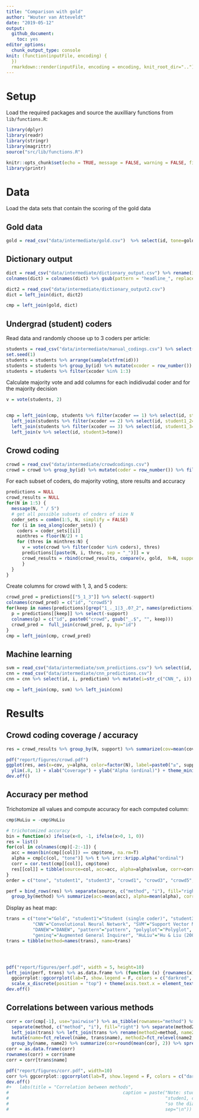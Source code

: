 ```yaml
---
title: "Comparison with gold"
author: "Wouter van Atteveldt"
date: "2019-05-12"
output: 
  github_document:
    toc: yes
editor_options: 
  chunk_output_type: console
knit: (function(inputFile, encoding) {
  })
  rmarkdown::render(inputFile, encoding = encoding, knit_root_dir="..") 
---
```


# Setup

Load the required packages and source the auxilliary functions from `lib/functions.R`:

```r
library(dplyr)
library(readr)
library(stringr)
library(magrittr)
source("src/lib/functions.R")
```

```r
knitr::opts_chunk$set(echo = TRUE, message = FALSE, warning = FALSE, fig.path="figures/")
library(printr)
```

# Data

Load the data sets that contain the scoring of the gold data

## Gold data

```r
gold = read_csv("data/intermediate/gold.csv")  %>% select(id, tone=gold) %>% filter(!is.na(tone))
```

## Dictionary output

```r
dict = read_csv("data/intermediate/dictionary_output.csv") %>% rename(id=ID) %>% select(-headline_recessie) 
colnames(dict) = colnames(dict) %>% gsub(pattern = "headline_", replacement = "")

dict2 = read_csv("data/intermediate/dictionary_output2.csv")
dict = left_join(dict, dict2)

cmp = left_join(gold, dict)
```

## Undergrad (student) coders

Read data and randomly choose up to 3 coders per article:

```r
students = read_csv("data/intermediate/manual_codings.csv") %>% select(id, Codeur=coder, tone) %>% filter(id %in% gold$id, !is.na(tone))
set.seed(1)
students = students %>% arrange(sample(xtfrm(id)))
students = students %>% group_by(id) %>% mutate(xcoder = row_number()) %>% ungroup
students = students %>% filter(xcoder %in% 1:3) 
```

Calculate majority vote and add columns for each indidivudal coder and for the majority decision

```r
v = vote(students, 2)


cmp = left_join(cmp, students %>% filter(xcoder == 1) %>% select(id, student1_1=tone)) %>% 
  left_join(students %>% filter(xcoder == 2) %>% select(id, student1_2=tone)) %>% 
  left_join(students %>% filter(xcoder == 3) %>% select(id, student1_3=tone)) %>% 
  left_join(v %>% select(id, student3=tone))
```

## Crowd coding

```r
crowd = read_csv("data/intermediate/crowdcodings.csv")
crowd = crowd %>% group_by(id) %>% mutate(coder = row_number()) %>% filter(coder <= 5)
```

For each subset of coders, do majority voting, store results and accuracy

```r
predictions = NULL
crowd_results = NULL
for(N in 1:5) {
  message(N, " / 5")
  # get all possible subsets of coders of size N
  coder_sets = combn(1:5, N, simplify = FALSE)
  for (i in seq_along(coder_sets)) {
    coders = coder_sets[[i]]
    minthres = floor(N/2) + 1
    for (thres in minthres:N) {
      v = vote(crowd %>% filter(coder %in% coders), thres)
      predictions[[paste(N, i, thres, sep = "_")]] = v
      crowd_results = rbind(crowd_results, compare(v, gold,  N=N, support=thres, i=i))
      }
  }
}
```

Create columns for crowd with 1, 3, and 5 coders:

```r
crowd_pred = predictions[["5_1_3"]] %>% select(-support)
colnames(crowd_pred) = c("id", "crowd5")
for(keep in names(predictions)[grep("1_._1|3_.0?_2", names(predictions))]) {
  p = predictions[[keep]] %>% select(-support) 
  colnames(p) = c("id", paste0("crowd", gsub("_.$", "", keep)))
  crowd_pred =  full_join(crowd_pred, p, by="id")
}
cmp = left_join(cmp, crowd_pred)
```

## Machine learning

```r
svm = read_csv("data/intermediate/svm_predictions.csv") %>% select(id, SVM=prediction)
cnn = read_csv("data/intermediate/cnn_predictions.csv")
cnn = cnn %>% select(id, i, prediction) %>% mutate(i=str_c("CNN_", i)) %>% spread(i, prediction)

cmp = left_join(cmp, svm) %>% left_join(cnn)
```


# Results


## Crowd coding coverage / accuracy

```r

res = crowd_results %>% group_by(N, support) %>% summarize(cov=mean(cov), acc=mean(acc), alpha=mean(alpha))

pdf("report/figures/crowd.pdf")
ggplot(res, aes(x=cov, y=alpha, color=factor(N), label=paste0("≥", support, " / ", N))) + geom_point() + geom_line() + geom_text(vjust=1) + 
  ylim(.8, 1) + xlab("Coverage") + ylab("Alpha (ordinal)") + theme_minimal()+ theme(legend.position="none") 
dev.off()

```

## Accuracy per method

Trichotomize all values and compute accuracy for each computed column:

```r
cmp$HuLiu = -cmp$HuLiu

# trichotomized accuracy
bin = function(x) ifelse(x<0, -1, ifelse(x>0, 1, 0))
res = list()
for(col in colnames(cmp)[-2:-1]) {
  acc = mean(bin(cmp[[col]]) == cmp$tone, na.rm=T)
  alpha = cmp[c(col, "tone")] %>% t %>% irr::kripp.alpha("ordinal")
  corr = cor.test(cmp[[col]], cmp$tone)
  res[[col]] = tibble(source=col, acc=acc, alpha=alpha$value, corr=corr$estimate)
}
order = c("tone", "student1", "student3", "crowd1", "crowd3", "crowd5", "CNN", "SVM", "DANEW", "pattern", "polyglot", "boukes", "LMcD", "AFINN", "LSS")

perf = bind_rows(res) %>% separate(source, c("method", "i"), fill="right") %>% mutate(method=  fct_relevel(method, order)) %>% 
  group_by(method) %>% summarize(acc=mean(acc), alpha=mean(alpha), corr=mean(corr))
```

Display as heat map:

```r
trans = c("tone"="Gold", "student1"="Student (single coder)", "student3"="Student (majority of 3)", "crowd1"="Crowd (single coder", "crowd3"="Crowd (majority of 3)", "crowd5"="Crowd (majority of 5)",
          "CNN"="Convolutional Neural Network", "SVM"="Support Vector Machine", 
          "DANEW"="DANEW", "pattern"="pattern", "polyglot"="Polyglot", "boukes"="Damstra & Boukes (2018)", "AFINN"="Affective norm for English", 
          "geninq"="Augmented General Inquirer", "HuLiu"="Hu & Liu (2004)", "LMD"="Loughran & McDonald (2014)", "LSD"="Lexicoder", "rid"="Regressive Imagery")
trans = tibble(method=names(trans), name=trans)




pdf("report/figures/perf.pdf", width = 5, height=10)
left_join(perf, trans) %>% as.data.frame %>% (function (x) {rownames(x)=x$name; x %>% select(-name, -method)}) %>% as.matrix %>% t %>% 
  ggcorrplot::ggcorrplot(lab=T, show.legend = F, colors = c("darkred", "white", "darkgreen")) +   
  scale_x_discrete(position = "top") + theme(axis.text.x = element_text(angle = 0, hjust = .5))
dev.off()
```




## Correlations between various methods

```r

corr = cor(cmp[-1], use="pairwise") %>% as_tibble(rownames="method") %>% gather("method2", "cor", -method) %>% 
  separate(method, c("method", "i"), fill="right") %>% separate(method2, c("method2", "i2"), fill="right") %>%
  left_join(trans) %>% left_join(trans %>% rename(method2=method, name2=name)) %>% 
  mutate(name=fct_relevel(name, trans$name), method2=fct_relevel(name2, trans$name)) %>% 
  group_by(name, name2) %>% summarize(cor=round(mean(cor), 2)) %>% spread(name2, cor)
corr = as.data.frame(corr)
rownames(corr) = corr$name
corr = corr[trans$name]

pdf("report/figures/corr.pdf", width=10)
corr %>% ggcorrplot::ggcorrplot(lab=T, show.legend = F, colors = c("darkred", "white", "darkgreen"), lab_size=3)  
dev.off()
#+   labs(title = "Correlation between methods",
#                                           caption = paste("Note: student3 (and crowd3, crowd5) are the majority vote between 3 (or 5) student/crowd coders.",
#                                                           "studen1, crowd1, and crowd3 are summary values for multiple (combinations of) coders,",
#                                                           "so the diagonal reflects the average correlation between them",
#                                                           sep="\n"))


```